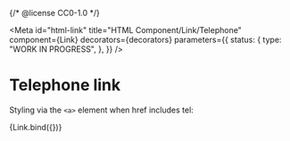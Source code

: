 {/* @license CC0-1.0 */}


<Meta
  id="html-link"
  title="HTML Component/Link/Telephone"
  component={Link}
  decorators={decorators}
  parameters={{
    status: {
      type: "WORK IN PROGRESS",
    },
  }}
/>

# Telephone link

Styling via the `<a>` element when href includes tel:

<Canvas>
  <Story
    name="Telephone"
    args={{
      href: "tel:+31555385385",
      textContent: "+31 555 385 385",
    }}
  >
    {Link.bind({})}
  </Story>
</Canvas>
